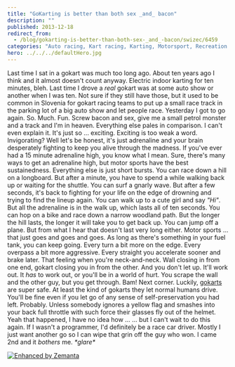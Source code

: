```yaml
---
title: "GoKarting is better than both sex _and_ bacon"
description: ""
published: 2013-12-18
redirect_from:
  - /blog/gokarting-is-better-than-both-sex-_and_-bacon/swizec/6459
categories: "Auto racing, Kart racing, Karting, Motorsport, Recreation and Sports, Sports, Travel + Events"
hero: ../../../defaultHero.jpg
---
```


Last time I sat in a gokart was much too long ago. About ten years ago I think and it almost doesn't count anyway. Electric indoor karting for ten minutes, bleh. Last time I drove a _real_ gokart was at some auto show or another when I was ten. Not sure if they still have those, but it used to be common in Slovenia for gokart racing teams to put up a small race track in the parking lot of a big auto show and let people race. Yesterday I got to go again. So. Much. Fun. Screw bacon and sex, give me a small petrol monster and a track and I'm in heaven. Everything else pales in comparison. I can't even explain it. It's just so ... exciting. Exciting is too weak a word. Invigorating? Well let's be honest, it's just adrenaline and your brain desperately fighting to keep you alive through the madness. If you've ever had a 15 minute adrenaline high, you know what I mean. Sure, there's many ways to get an adrenaline high, but motor sports have the best sustainedness. Everything else is just short bursts. You can race down a hill on a longboard. But after a minute, you have to spend a while walking back up or waiting for the shuttle. You can surf a gnarly wave. But after a few seconds, it's back to fighting for your life on the edge of drowning and trying to find the lineup again. You can walk up to a cute girl and say _"Hi"_. But all the adrenaline is in the walk up, which lasts all of ten seconds. You can hop on a bike and race down a narrow woodland path. But the longer the hill lasts, the longer it will take you to get back up. You can jump off a plane. But from what I hear that doesn't last very long either. Motor sports ... that just goes and goes and goes. As long as there's something in your fuel tank, you can keep going. Every turn a bit more on the edge. Every overpass a bit more aggressive. Every straight you accelerate sooner and brake later. That feeling when you're neck-and-neck. Wall closing in from one end, gokart closing you in from the other. And you don't let up. It'll work out. It _has_ to work out, or you'll be in a world of hurt. You scrape the wall and the other guy, but you get through. Bam! Next corner. Luckily, [gokarts](http://en.wikipedia.org/wiki/Kart_racing "Kart racing") are super safe. At least the kind of gokarts they let normal humans drive. You'll be fine even if you let go of any sense of self-preservation you had left. Probably. Unless somebody ignores a yellow flag and smashes into your back full throttle with such force their glasses fly out of the helmet. Yeah that happened, I have no idea how ... ... but I can't wait to do this again. If I wasn't a programmer, I'd definitely be a race car driver. Mostly I just want another go so I can wipe that grin off the guy who won. I came 2nd and it _bothers_ me. _\*glare\*_

[![Enhanced by Zemanta](http://img.zemanta.com/zemified_e.png?x-id=ca188068-6110-4ca3-abca-9ae9834888f1)](http://www.zemanta.com/?px "Enhanced by Zemanta")
